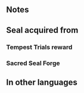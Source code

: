 {{SkillPage Tabs}}{{Passive
|name=Phantom Spd
|type=S
|exclusive=0
|1required=-
|1name=Phantom Spd 1
|1tagid=SID_速さの虚勢1
|1effect=If a skill compares unit's Spd to a foe's or ally's Spd, treats unit's Spd as if granted +5.
|1cost=50
|1next=-
|2name=Phantom Spd 2
|2tagid=SID_速さの虚勢2
|2effect=If a skill compares unit's Spd to a foe's or ally's Spd, treats unit's Spd as if granted +8.
|2cost=100
|2next=-
|3name=Phantom Spd 3
|3tagid=SID_速さの虚勢3
|3effect=If a skill compares unit's Spd to a foe's or ally's Spd, treats unit's Spd as if granted +10.
|3cost=200
|canUseMove={{MoveList|all}}
|canUseWeapon={{WeaponList|all}}
|properties=
}}
==Notes==
{{Phantom|Spd}}

==Seal acquired from==
===Tempest Trials reward===
{{Tempest Trials seal reward}}
===Sacred Seal Forge===
{{SealCosts
|seals=Phantom Spd 1;Phantom Spd 2;Phantom Spd 3
|badgeColor=Azure
|costs1=20;100;40
|costs2=60;200;50
|costs3=400;1000;100
}}
==In other languages==
{{OtherLanguages
|japanese=速さの虚勢
|german=Phantom-Ges.
|spanishEU=Espejismo Vel
|spanishLA=Vel. fantasma
|french=Bluff Vit
|italian=Vel fantasma
|chineseTW=速度誇飾
|portuguese=Vel. fantasma
}}
{{Seals Navbox}}